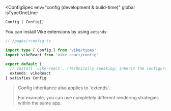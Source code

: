 
<ConfigSpec
  env="config (development & build-time)"
  global
  isTypeOneLiner
>
```js
Config | Config[]
```
</ConfigSpec>

You can install <Link href="/extensions">Vike extensions</Link> by using `extends`:

```ts
// /pages/+config.ts

import type { Config } from 'vike/types'
import vikeReact from 'vike-react/config'

export default {
  // Install `vike-react`. (Technically speaking: inherit the configuration `vikeReact`.)
  extends: vikeReact
} satisfies Config
```

> <Link href="/config#inheritance">Config inheritance</Link> also applies to `extends`.
>
> For example, you can use <Link href="/config#powerful">completely different rendering strategies within the same app</Link>.
